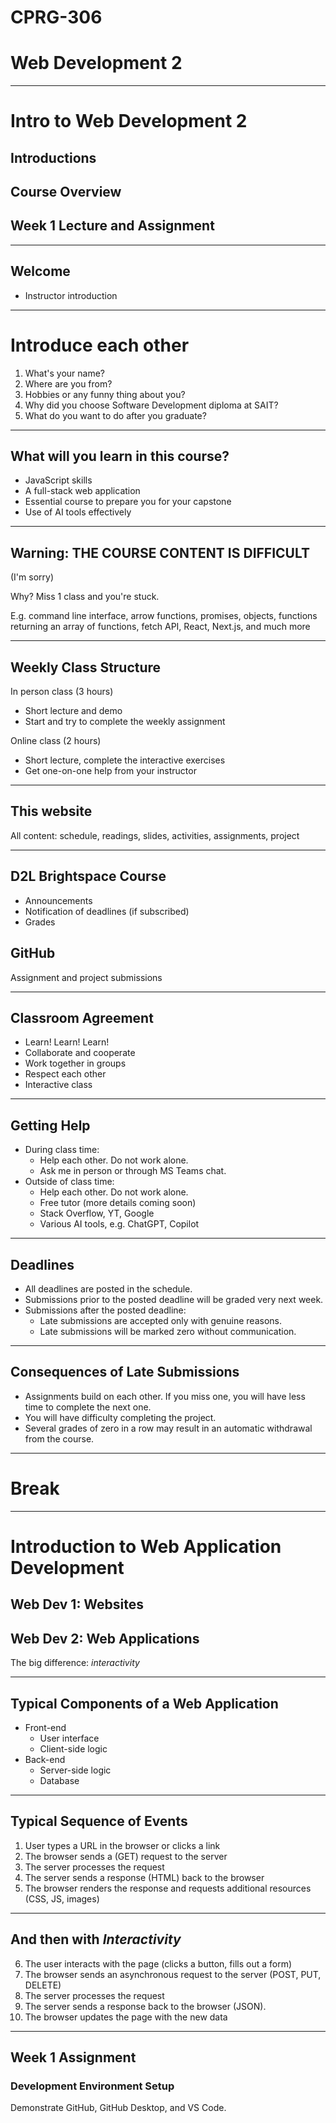 # CPRG-306

# Web Development 2

---

# Intro to Web Development 2

## Introductions

## Course Overview

## Week 1 Lecture and Assignment

---

## Welcome

- Instructor introduction

---

# Introduce each other

1. What's your name?
2. Where are you from?
3. Hobbies or any funny thing about you?
4. Why did you choose Software Development diploma at SAIT?
5. What do you want to do after you graduate?

---

## What will you learn in this course?

- JavaScript skills
- A full-stack web application
- Essential course to prepare you for your capstone
- Use of AI tools effectively

---

## Warning: THE COURSE CONTENT IS DIFFICULT

(I'm sorry) 

Why? Miss 1 class and you're stuck.

E.g. command line interface, arrow functions, promises, objects, 
functions returning an array of functions, fetch API, React, Next.js, and much more

---

## Weekly Class Structure

In person class (3 hours)

- Short lecture and demo
- Start and try to complete the weekly assignment

Online class (2 hours)

- Short lecture, complete the interactive exercises
- Get one-on-one help from your instructor

---

## This website

All content: schedule, readings, slides, activities, assignments, project

---

## D2L Brightspace Course

- Announcements
- Notification of deadlines (if subscribed)
- Grades

## GitHub

Assignment and project submissions

---

## Classroom Agreement

- Learn! Learn! Learn!
- Collaborate and cooperate
- Work together in groups
- Respect each other
- Interactive class

---

## Getting Help

- During class time:
  - Help each other. Do not work alone.
  - Ask me in person or through MS Teams chat.
- Outside of class time:
  - Help each other. Do not work alone.
  - Free tutor (more details coming soon)
  - Stack Overflow, YT, Google
  - Various AI tools, e.g. ChatGPT, Copilot

---

## Deadlines

- All deadlines are posted in the schedule.
- Submissions prior to the posted deadline will be graded very next week.
- Submissions after the posted deadline:
  - Late submissions are accepted only with genuine reasons.
  - Late submissions will be marked zero without communication.

---

## Consequences of Late Submissions

- Assignments build on each other. If you miss one, you will have less time to complete the next one.
- You will have difficulty completing the project.
- Several grades of zero in a row may result in an automatic withdrawal from the course.

---

# Break

---

# Introduction to Web Application Development

## Web Dev 1: Websites

## Web Dev 2: Web Applications

The big difference: _interactivity_

---

## Typical Components of a Web Application

- Front-end
  - User interface
  - Client-side logic
- Back-end
  - Server-side logic
  - Database

---

## Typical Sequence of Events

1. User types a URL in the browser or clicks a link
2. The browser sends a (GET) request to the server
3. The server processes the request
4. The server sends a response (HTML) back to the browser
5. The browser renders the response and requests additional resources (CSS, JS, images)

---

## And then with _Interactivity_

6. The user interacts with the page (clicks a button, fills out a form)
7. The browser sends an asynchronous request to the server (POST, PUT, DELETE)
8. The server processes the request
9. The server sends a response back to the browser (JSON).
10. The browser updates the page with the new data

---

## Week 1 Assignment

### Development Environment Setup

Demonstrate GitHub, GitHub Desktop, and VS Code.
